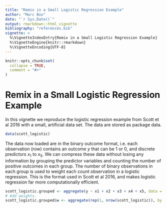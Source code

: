 ```yaml
---
title: "Remix in a Small Logistic Regression Example"
author: "Marc Box"
date: "`r Sys.Date()`"
output: rmarkdown::html_vignette
bibliography: "references.bib"
vignette: >
  %\VignetteIndexEntry{Remix in a Small Logistic Regression Example}
  %\VignetteEngine{knitr::rmarkdown}
  %\VignetteEncoding{UTF-8}
---
```


```r
knitr::opts_chunk$set(
  collapse = TRUE,
  comment = "#>"
)
```

# Remix in a Small Logistic Regression Example

In this vignette we reproduce the logistic regression example from Scott et al 
2016 with a small, artificial data set. The data are stored as package data.

```r
data(scott_logistic)
```

The data now loaded are in the binary outcome format, i.e. each observation 
(row) contains an outcome $y$ that can be 1 or 0, and discrete predictors $x_1$ 
to $x_5$. We can compress these data without losing any information by grouping 
the predictor variables and counting the number of positive outcomes in each 
group. The number of binary observations in each group is used to weight each 
count observation in a logistic regression. This is the format used in Scott et 
al 2016, and makes logistic regression far more computationally efficient.

```r
scott_logistic.grouped <- aggregate(y ~ x1 + x2 + x3 + x4 + x5, data = scott_logistic, FUN = sum)
# Add weights.
scott_logistic.grouped$w <- aggregate(rep(1, nrow(scott_logistic)), by = scott_logistic[,2:ncol(scott_logistic)], FUN = sum)$x
```


